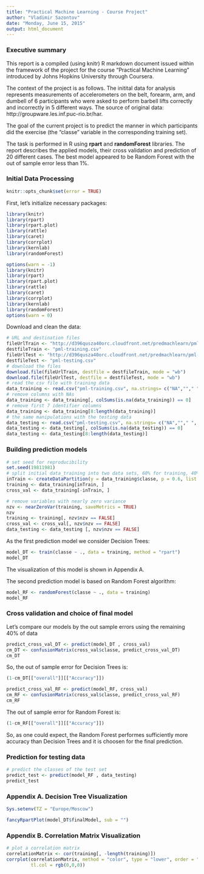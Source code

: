 ```yaml
---
title: "Practical Machine Learning - Course Project"
author: "Vladimir Sazontov"
date: "Monday, June 15, 2015"
output: html_document
---
```

### Executive summary

This report is a compiled (using knitr) R markdown document issued within the framework of the project for the course "Practical Machine Learning" introduced by Johns Hopkins University through Coursera.

The context of the project is as follows. The initital data for analysis represents measurements of accelerometers on the belt, forearm, arm, and dumbell of 6 participants who were asked to perform barbell lifts correctly and incorrectly in 5 different ways. The source of original data: http://groupware.les.inf.puc-rio.br/har.

The goal of the current project is to predict the manner in which participants did the exercise (the "classe" variable in the corresponding training set). 

The task is performed in R using **rpart** and **randomForest** libraries. The report describes the applied models, their cross validation and prediction of 20 different cases. The best model appeared to be Random Forest with the out of sample error less than 1%.

### Initial Data Processing

```r
knitr::opts_chunk$set(error = TRUE)
```

First, let's initialize necessary packages:
```r
library(knitr)
library(rpart)
library(rpart.plot)
library(rattle)
library(caret)
library(corrplot)
library(kernlab)
library(randomForest)
```
```r
options(warn = -1)
library(knitr)
library(rpart)
library(rpart.plot)
library(rattle)
library(caret)
library(corrplot)
library(kernlab)
library(randomForest)
options(warn = 0)
```
Download and clean the data:
```r
# URL and destination files
fileUrlTrain <- "http://d396qusza40orc.cloudfront.net/predmachlearn/pml-training.csv"
destfileTrain <- "pml-training.csv"
fileUrlTest <- "http://d396qusza40orc.cloudfront.net/predmachlearn/pml-testing.csv"
destfileTest <- "pml-testing.csv"
# download the files
download.file(fileUrlTrain, destfile = destfileTrain, mode = "wb")
download.file(fileUrlTest, destfile = destfileTest, mode = "wb")
# read the csv file with training data
data_training <- read.csv("pml-training.csv", na.strings= c("NA",""," ", "#DIV/0!"), header = TRUE)
# remove columns with NAs
data_training <- data_training[, colSums(is.na(data_training)) == 0]
# remove first 7 identifier columns
data_training <- data_training[8:length(data_training)]
# the same manipulations with the testing data
data_testing <- read.csv("pml-testing.csv", na.strings= c("NA",""," ", "#DIV/0!"), header = TRUE)
data_testing <- data_testing[, colSums(is.na(data_testing)) == 0] 
data_testing <- data_testing[8:length(data_testing)]
```

### Building prediction models

```r
# set seed for reproducibility
set.seed(19811981)
# split initial data_training into two data sets, 60% for training, 40% for cross validation:
inTrain <- createDataPartition(y = data_training$classe, p = 0.6, list = FALSE)
training <- data_training[inTrain, ]
cross_val <- data_training[-inTrain, ]
```

```r
# remove variables with nearly zero variance
nzv <- nearZeroVar(training, saveMetrics = TRUE)
nzv
training <- training[, nzv$nzv == FALSE]
cross_val <- cross_val[, nzv$nzv == FALSE]
data_testing <- data_testing [, nzv$nzv == FALSE]
```

As the first prediction model we consider Decision Trees:

```r
model_DT <- train(classe ~ ., data = training, method = "rpart")
model_DT
```

The visualization of this model is shown in Appendix A.

The second prediction model is based on Random Forest algorithm:

```r
model_RF <- randomForest(classe ~ ., data = training)
model_RF
```


### Cross validation and choice of final model

Let's compare our models by the out sample errors using the remaining 40% of data

```r
predict_cross_val_DT <- predict(model_DT , cross_val)
cm_DT <- confusionMatrix(cross_val$classe, predict_cross_val_DT)
cm_DT 
```

So, the out of sample error for Decision Trees is:
```r
(1-cm_DT[["overall"]][["Accuracy"]])
```

```r
predict_cross_val_RF <- predict(model_RF, cross_val)
cm_RF <- confusionMatrix(cross_val$classe, predict_cross_val_RF)
cm_RF 
```

The out of sample error for Random Forest is:
```r
(1-cm_RF[["overall"]][["Accuracy"]])
```

So, as one could expect, the Random Forest performes sufficiently more accuracy than Decision Trees and it is choosen for the final prediction.

### Prediction for testing data

```r
# predict the classes of the test set
predict_test <- predict(model_RF , data_testing)
predict_test
```


### Appendix A. Decision Tree Visualization

```r
Sys.setenv(TZ = "Europe/Moscow")
```

```r
fancyRpartPlot(model_DT$finalModel, sub = "")
```

### Appendix B. Correlation Matrix Visualization

```r
# plot a correlation matrix
correlationMatrix <- cor(training[, -length(training)])
corrplot(correlationMatrix, method = "color", type = "lower", order = "FPC", tl.cex = 0.6, 
         tl.col = rgb(0,0,0))
```
